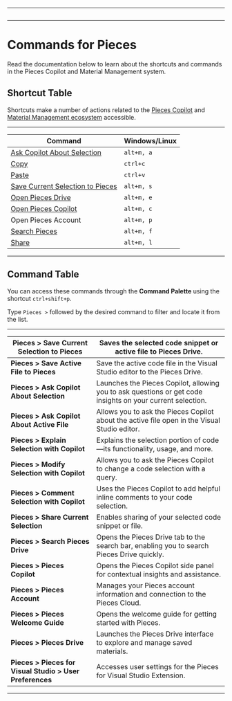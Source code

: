 ***

<Image src="https://storage.googleapis.com/hashnode_product_documentation_assets/visual_studio_extension_assets/commands/pieces_settings_dropshadow.png" alt="" align="center" fullwidth="true" />

***

# Commands for Pieces

Read the documentation below to learn about the shortcuts and commands in the Pieces Copilot and Material Management system.

## Shortcut Table

Shortcuts make a number of actions related to the <a target="_blank" href="https://docs.pieces.app/products/extensions-plugins/visual-studio/copilot">Pieces Copilot</a> and <a target="_blank" href="https://docs.pieces.app/products/extensions-plugins/visual-studio/drive">Material Management ecosystem</a> accessible.

***

| **Command**                                                                                                                                      | **Windows/Linux** |
| ------------------------------------------------------------------------------------------------------------------------------------------------ | ----------------- |
| [Ask Copilot About Selection](https://docs.pieces.app/products/extensions-plugins/visual-studio/copilot/chat#pieces-ask-copilot-about-selection) | `alt+m, a`        |
| [Copy](https://docs.pieces.app/products/extensions-plugins/visual-studio/drive/search-reuse#viewing-and-reusing-saved-snippets)                  | `ctrl+c`          |
| [Paste](https://docs.pieces.app/products/extensions-plugins/visual-studio/drive/search-reuse#viewing-and-reusing-saved-snippets)                 | `ctrl+v`          |
| [Save Current Selection to Pieces](https://docs.pieces.app/products/extensions-plugins/visual-studio/drive/save-snippets#via-keyboard-shortcuts) | `alt+m, s`        |
| <a target="_blank" href="https://docs.pieces.app/products/extensions-plugins/visual-studio/drive">Open Pieces Drive</a>                          | `alt+m, e`        |
| [Open Pieces Copilot](https://docs.pieces.app/products/extensions-plugins/visual-studio/copilot)                                                 | `alt+m, c`        |
| Open Pieces Account                                                                                                                              | `alt+m, p`        |
| [Search Pieces](https://docs.pieces.app/products/extensions-plugins/visual-studio/drive/search-reuse#via-search-feature)                         | `alt+m, f`        |
| [Share](https://docs.pieces.app/products/extensions-plugins/visual-studio/drive/sharing#via-keyboard-shortcut)                                   | `alt+m, l`        |

***

## Command Table

You can access these commands through the **Command Palette** using the shortcut `ctrl+shift+p`.

Type `Pieces >` followed by the desired command to filter and locate it from the list.

***

| **Pieces > Save Current Selection to Pieces**            | Saves the selected code snippet or active file to Pieces Drive.                                            |
| -------------------------------------------------------- | ---------------------------------------------------------------------------------------------------------- |
| **Pieces > Save Active File to Pieces**                  | Save the active code file in the Visual Studio editor to the Pieces Drive.                                 |
| **Pieces > Ask Copilot About Selection**                 | Launches the Pieces Copilot, allowing you to ask questions or get code insights on your current selection. |
| **Pieces > Ask Copilot About Active File**               | Allows you to ask the Pieces Copilot about the active file open in the Visual Studio editor.               |
| **Pieces > Explain Selection with Copilot**              | Explains the selection portion of code—its functionality, usage, and more.                                 |
| **Pieces > Modify Selection with Copilot**               | Allows you to ask the Pieces Copilot to change a code selection with a query.                              |
| **Pieces > Comment Selection with Copilot**              | Uses the Pieces Copilot to add helpful inline comments to your code selection.                             |
| **Pieces > Share Current Selection**                     | Enables sharing of your selected code snippet or file.                                                     |
| **Pieces > Search Pieces Drive**                         | Opens the Pieces Drive tab to the search bar, enabling you to search Pieces Drive quickly.                 |
| **Pieces > Pieces Copilot**                              | Opens the Pieces Copilot side panel for contextual insights and assistance.                                |
| **Pieces > Pieces Account**                              | Manages your Pieces account information and connection to the Pieces Cloud.                                |
| **Pieces > Pieces Welcome Guide**                        | Opens the welcome guide for getting started with Pieces.                                                   |
| **Pieces > Pieces Drive**                                | Launches the Pieces Drive interface to explore and manage saved materials.                                 |
| **Pieces > Pieces for Visual Studio > User Preferences** | Accesses user settings for the Pieces for Visual Studio Extension.                                         |

***
